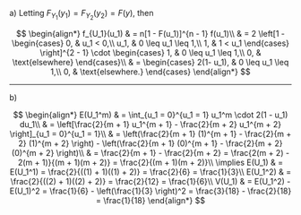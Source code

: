 a) Letting $F_{Y_1}(y_1) = F_{Y_2}(y_2) = F(y)$, then

$$
\begin{align*}
    f_{U_1}(u_1) & = n[1 - F(u_1)]^{n - 1} f(u_1)\\
    & = 2 \left[1 -
    \begin{cases}
        0, & u_1 < 0,\\
        u_1, & 0 \leq u_1 \leq 1,\\
        1, & 1 < u_1
    \end{cases} \right]^{2 - 1} \cdot
    \begin{cases}
        1, & 0 \leq u_1 \leq 1,\\
        0, & \text{elsewhere}
    \end{cases}\\
    & =
    \begin{cases}
        2(1-  u_1), & 0 \leq u_1 \leq 1,\\
        0, & \text{elsewhere.}
    \end{cases}
\end{align*}
$$

---

b)

$$
\begin{align*}
    E(U_1^m) & = \int_{u_1 = 0}^{u_1 = 1} u_1^m \cdot 2(1 - u_1) du_1\\
    & = \left[\frac{2}{m + 1} u_1^{m + 1} - \frac{2}{m + 2} u_1^{m + 2} \right]_{u_1 = 0}^{u_1 = 1}\\
    & = \left(\frac{2}{m + 1} (1)^{m + 1} - \frac{2}{m + 2} (1)^{m + 2} \right) - \left(\frac{2}{m + 1} (0)^{m + 1} - \frac{2}{m + 2} (0)^{m + 2} \right)\\
    & = \frac{2}{m + 1} - \frac{2}{m + 2} = \frac{2(m + 2) - 2(m + 1)}{(m + 1)(m + 2)} = \frac{2}{(m + 1)(m + 2)}\\
    \implies E(U_1) & = E(U_1^1) = \frac{2}{((1) + 1)((1) + 2)} = \frac{2}{6} = \frac{1}{3}\\
    E(U_1^2) & = \frac{2}{((2) + 1)((2) + 2)} = \frac{2}{12} = \frac{1}{6}\\
    V(U_1) & = E(U_1^2) - E(U_1)^2 = \frac{1}{6} - \left(\frac{1}{3} \right)^2 = \frac{3}{18} - \frac{2}{18} = \frac{1}{18}
\end{align*}
$$
